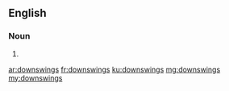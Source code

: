 ==English==

===Noun===
{{head|en}}

# {{plural of|downswing}}

[[ar:downswings]]
[[fr:downswings]]
[[ku:downswings]]
[[mg:downswings]]
[[my:downswings]]